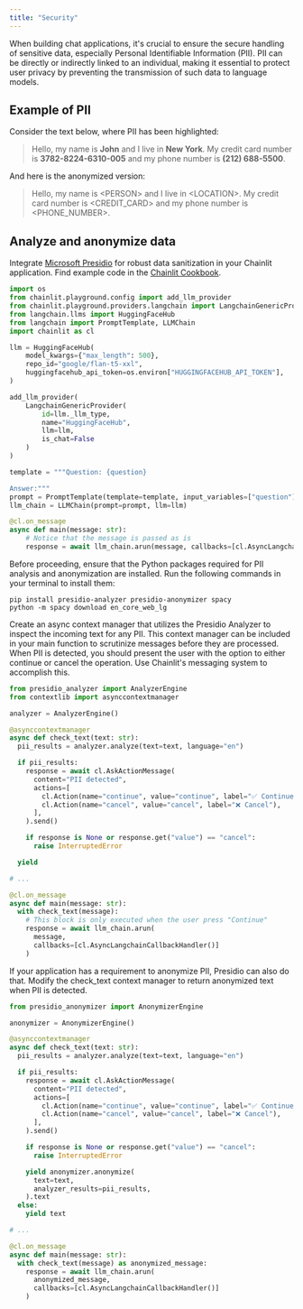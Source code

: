 ```yaml
---
title: "Security"
---
```


When building chat applications, it's crucial to ensure the secure handling of sensitive data, especially Personal Identifiable Information (PII). PII can be directly or indirectly linked to an individual, making it essential to protect user privacy by preventing the transmission of such data to language models.

## Example of PII 

Consider the text below, where PII has been highlighted:
> Hello, my name is **John** and I live in **New York**.
My credit card number is **3782-8224-6310-005** and my phone number is **(212) 688-5500**.

And here is the anonymized version:
> Hello, my name is \<PERSON\> and I live in \<LOCATION\>. My credit card number is \<CREDIT_CARD\> and my phone number is \<PHONE_NUMBER\>.

## Analyze and anonymize data

Integrate [Microsoft Presidio](https://microsoft.github.io/presidio/) for robust data sanitization in your Chainlit application. Find example code in the [Chainlit Cookbook](https://github.com/Chainlit/cookbook/blob/main/agent-playground-langchain/app.py).

```python Code Example
import os
from chainlit.playground.config import add_llm_provider
from chainlit.playground.providers.langchain import LangchainGenericProvider
from langchain.llms import HuggingFaceHub
from langchain import PromptTemplate, LLMChain
import chainlit as cl

llm = HuggingFaceHub(
    model_kwargs={"max_length": 500},
    repo_id="google/flan-t5-xxl",
    huggingfacehub_api_token=os.environ["HUGGINGFACEHUB_API_TOKEN"],
)

add_llm_provider(
    LangchainGenericProvider(
        id=llm._llm_type,
        name="HuggingFaceHub",
        llm=llm,
        is_chat=False
    )
)

template = """Question: {question}

Answer:"""
prompt = PromptTemplate(template=template, input_variables=["question"])
llm_chain = LLMChain(prompt=prompt, llm=llm)

@cl.on_message
async def main(message: str):
    # Notice that the message is passed as is
    response = await llm_chain.arun(message, callbacks=[cl.AsyncLangchainCallbackHandler()])

```

Before proceeding, ensure that the Python packages required for PII analysis and anonymization are installed. Run the following commands in your terminal to install them:
```shell
pip install presidio-analyzer presidio-anonymizer spacy
python -m spacy download en_core_web_lg
```

Create an async context manager that utilizes the Presidio Analyzer to inspect the incoming text for any PII. This context manager can be included in your main function to scrutinize messages before they are processed.
When PII is detected, you should present the user with the option to either continue or cancel the operation. Use Chainlit's messaging system to accomplish this.
```python Code Example
from presidio_analyzer import AnalyzerEngine
from contextlib import asynccontextmanager

analyzer = AnalyzerEngine()

@asynccontextmanager
async def check_text(text: str):
  pii_results = analyzer.analyze(text=text, language="en")

  if pii_results:
    response = await cl.AskActionMessage(
      content="PII detected",
      actions=[
        cl.Action(name="continue", value="continue", label="✅ Continue"),
        cl.Action(name="cancel", value="cancel", label="❌ Cancel"),
      ],
    ).send()

    if response is None or response.get("value") == "cancel":
      raise InterruptedError

  yield

# ...

@cl.on_message
async def main(message: str):
  with check_text(message):
    # This block is only executed when the user press "Continue"
    response = await llm_chain.arun(
      message, 
      callbacks=[cl.AsyncLangchainCallbackHandler()]
    )
```


If your application has a requirement to anonymize PII, Presidio can also do that. Modify the check_text context manager to return anonymized text when PII is detected.
```python Code Example
from presidio_anonymizer import AnonymizerEngine

anonymizer = AnonymizerEngine()

@asynccontextmanager
async def check_text(text: str):
  pii_results = analyzer.analyze(text=text, language="en")

  if pii_results:
    response = await cl.AskActionMessage(
      content="PII detected",
      actions=[
        cl.Action(name="continue", value="continue", label="✅ Continue"),
        cl.Action(name="cancel", value="cancel", label="❌ Cancel"),
      ],
    ).send()

    if response is None or response.get("value") == "cancel":
      raise InterruptedError

    yield anonymizer.anonymize(
      text=text,
      analyzer_results=pii_results,
    ).text
  else:
    yield text

# ...

@cl.on_message
async def main(message: str):
  with check_text(message) as anonymized_message:
    response = await llm_chain.arun(
      anonymized_message, 
      callbacks=[cl.AsyncLangchainCallbackHandler()]
    )
```
